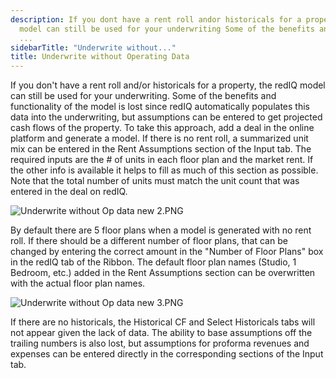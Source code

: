 ```yaml
---
description: If you dont have a rent roll andor historicals for a property the redIQ
  model can still be used for your underwriting Some of the benefits and functionality
  ...
sidebarTitle: "Underwrite without..."
title: Underwrite without Operating Data
---
```


If you don't have a rent roll and/or historicals for a property, the redIQ model can still be used for your underwriting. Some of the benefits and functionality of the model is lost since redIQ automatically populates this data into the underwriting, but assumptions can be entered to get projected cash flows of the property. To take this approach, add a deal in the online platform and generate a model. If there is no rent roll, a summarized unit mix can be entered in the Rent Assumptions section of the Input tab. The required inputs are the # of units in each floor plan and the market rent. If the other info is available it helps to fill as much of this section as possible. Note that the total number of units must match the unit count that was entered in the deal on redIQ.


<Frame>
  <img src="/images/rediq/dbda94218ffd89a5a8da84c8388b7da176747b25.png" alt="Underwrite without Op data new 2.PNG" />
</Frame>


By default there are 5 floor plans when a model is generated with no rent roll. If there should be a different number of floor plans, that can be changed by entering the correct amount in the "Number of Floor Plans" box in the redIQ tab of the Ribbon. The default floor plan names (Studio, 1 Bedroom, etc.) added in the Rent Assumptions section can be overwritten with the actual floor plan names.


<Frame>
  <img src="/images/rediq/3dcb898849613fc4d239f94f7792c4d45b5ac1eb.png" alt="Underwrite without Op data new 3.PNG" />
</Frame>


If there are no historicals, the Historical CF and Select Historicals tabs will not appear given the lack of data. The ability to base assumptions off the trailing numbers is also lost, but assumptions for proforma revenues and expenses can be entered directly in the corresponding sections of the Input tab.